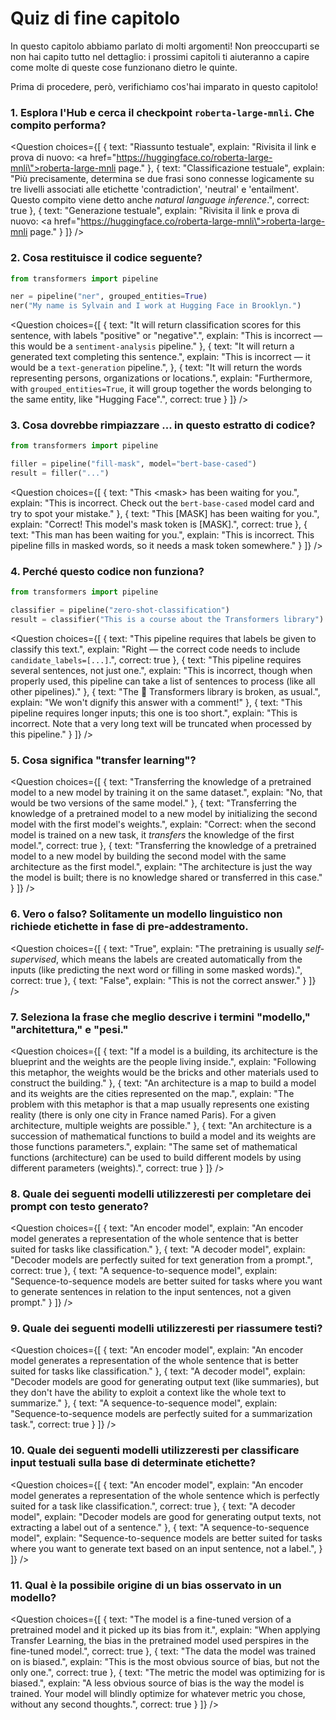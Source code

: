 <!-- DISABLE-FRONTMATTER-SECTIONS -->

# Quiz di fine capitolo

In questo capitolo abbiamo parlato di molti argomenti! Non preoccuparti se non hai capito tutto nel dettaglio: i prossimi capitoli ti aiuteranno a capire come molte di queste cose funzionano dietro le quinte.

Prima di procedere, però, verifichiamo cos'hai imparato in questo capitolo!


### 1. Esplora l'Hub e cerca il checkpoint `roberta-large-mnli`. Che compito performa?


<Question
	choices={[
		{
			text: "Riassunto testuale",
			explain: "Rivisita il link e prova di nuovo: <a href=\"https://huggingface.co/roberta-large-mnli\">roberta-large-mnli page</a>."
		},
		{
			text: "Classificazione testuale",
			explain: "Più precisamente, determina se due frasi sono connesse logicamente su tre livelli associati alle etichette 'contradiction', 'neutral' e 'entailment'. Questo compito viene detto anche <em>natural language inference</em>.",
			correct: true
		},
		{
			text: "Generazione testuale",
			explain: "Rivisita il link e prova di nuovo: <a href=\"https://huggingface.co/roberta-large-mnli\">roberta-large-mnli page</a>."
		}
	]}
/>

### 2. Cosa restituisce il codice seguente?

```py
from transformers import pipeline

ner = pipeline("ner", grouped_entities=True)
ner("My name is Sylvain and I work at Hugging Face in Brooklyn.")
```

<Question
	choices={[
		{
			text: "It will return classification scores for this sentence, with labels \"positive\" or \"negative\".",
			explain: "This is incorrect — this would be a <code>sentiment-analysis</code> pipeline."
		},
		{
			text: "It will return a generated text completing this sentence.",
			explain: "This is incorrect — it would be a <code>text-generation</code> pipeline.",
		},
		{
			text: "It will return the words representing persons, organizations or locations.",
			explain: "Furthermore, with <code>grouped_entities=True</code>, it will group together the words belonging to the same entity, like \"Hugging Face\".",
			correct: true
		}
	]}
/>

### 3. Cosa dovrebbe rimpiazzare ... in questo estratto di codice?

```py
from transformers import pipeline

filler = pipeline("fill-mask", model="bert-base-cased")
result = filler("...")
```

<Question
	choices={[
		{
			text: "This &#60;mask> has been waiting for you.",
			explain: "This is incorrect. Check out the <code>bert-base-cased</code> model card and try to spot your mistake."
		},
		{
			text: "This [MASK] has been waiting for you.",
			explain: "Correct! This model's mask token is [MASK].",
			correct: true
		},
		{
			text: "This man has been waiting for you.",
			explain: "This is incorrect. This pipeline fills in masked words, so it needs a mask token somewhere."
		}
	]}
/>

### 4. Perché questo codice non funziona?

```py
from transformers import pipeline

classifier = pipeline("zero-shot-classification")
result = classifier("This is a course about the Transformers library")
```

<Question
	choices={[
		{
			text: "This pipeline requires that labels be given to classify this text.",
			explain: "Right — the correct code needs to include <code>candidate_labels=[...]</code>.",
			correct: true
		},
		{
			text: "This pipeline requires several sentences, not just one.",
			explain: "This is incorrect, though when properly used, this pipeline can take a list of sentences to process (like all other pipelines)."
		},
		{
			text: "The 🤗 Transformers library is broken, as usual.",
			explain: "We won't dignify this answer with a comment!"
		},
		{
			text: "This pipeline requires longer inputs; this one is too short.",
			explain: "This is incorrect. Note that a very long text will be truncated when processed by this pipeline."
		}
	]}
/>

### 5. Cosa significa "transfer learning"?

<Question
	choices={[
		{
			text: "Transferring the knowledge of a pretrained model to a new model by training it on the same dataset.",
			explain: "No, that would be two versions of the same model."
		},
		{
			text: "Transferring the knowledge of a pretrained model to a new model by initializing the second model with the first model's weights.",
			explain: "Correct: when the second model is trained on a new task, it *transfers* the knowledge of the first model.",
			correct: true
		},
		{
			text: "Transferring the knowledge of a pretrained model to a new model by building the second model with the same architecture as the first model.",
			explain: "The architecture is just the way the model is built; there is no knowledge shared or transferred in this case."
		}
	]}
/>

### 6. Vero o falso? Solitamente un modello linguistico non richiede etichette in fase di pre-addestramento.


<Question
	choices={[
		{
			text: "True",
			explain: "The pretraining is usually <em>self-supervised</em>, which means the labels are created automatically from the inputs (like predicting the next word or filling in some masked words).",
			correct: true
		},
		{
			text: "False",
			explain: "This is not the correct answer."
		}
	]}
/>

### 7. Seleziona la frase che meglio descrive i termini "modello," "architettura," e "pesi."

<Question
	choices={[
		{
			text: "If a model is a building, its architecture is the blueprint and the weights are the people living inside.",
			explain: "Following this metaphor, the weights would be the bricks and other materials used to construct the building."
		},
		{
			text: "An architecture is a map to build a model and its weights are the cities represented on the map.",
			explain: "The problem with this metaphor is that a map usually represents one existing reality (there is only one city in France named Paris). For a given architecture, multiple weights are possible."
		},
		{
			text: "An architecture is a succession of mathematical functions to build a model and its weights are those functions parameters.",
			explain: "The same set of mathematical functions (architecture) can be used to build different models by using different parameters (weights).",
			correct: true
		}
	]}
/>


### 8. Quale dei seguenti modelli utilizzeresti per completare dei prompt con testo generato?

<Question
	choices={[
		{
			text: "An encoder model",
			explain: "An encoder model generates a representation of the whole sentence that is better suited for tasks like classification."
		},
		{
			text: "A decoder model",
			explain: "Decoder models are perfectly suited for text generation from a prompt.",
			correct: true
		},
		{
			text: "A sequence-to-sequence model",
			explain: "Sequence-to-sequence models are better suited for tasks where you want to generate sentences in relation to the input sentences, not a given prompt."
		}
	]}
/>

### 9. Quale dei seguenti modelli utilizzeresti per riassumere testi?

<Question
	choices={[
		{
			text: "An encoder model",
			explain: "An encoder model generates a representation of the whole sentence that is better suited for tasks like classification."
		},
		{
			text: "A decoder model",
			explain: "Decoder models are good for generating output text (like summaries), but they don't have the ability to exploit a context like the whole text to summarize."
		},
		{
			text: "A sequence-to-sequence model",
			explain: "Sequence-to-sequence models are perfectly suited for a summarization task.",
			correct: true
		}
	]}
/>

### 10. Quale dei seguenti modelli utilizzeresti per classificare input testuali sulla base di determinate etichette?

<Question
	choices={[
		{
			text: "An encoder model",
			explain: "An encoder model generates a representation of the whole sentence which is perfectly suited for a task like classification.",
			correct: true
		},
		{
			text: "A decoder model",
			explain: "Decoder models are good for generating output texts, not extracting a label out of a sentence."
		},
		{
			text: "A sequence-to-sequence model",
			explain: "Sequence-to-sequence models are better suited for tasks where you want to generate text based on an input sentence, not a label.",
		}
	]}
/>

### 11. Qual è la possibile origine di un bias osservato in un modello?

<Question
	choices={[
		{
			text: "The model is a fine-tuned version of a pretrained model and it picked up its bias from it.",
			explain: "When applying Transfer Learning, the bias in the pretrained model used perspires in the fine-tuned model.",
			correct: true
		},
		{
			text: "The data the model was trained on is biased.",
			explain: "This is the most obvious source of bias, but not the only one.",
			correct: true
		},
		{
			text: "The metric the model was optimizing for is biased.",
			explain: "A less obvious source of bias is the way the model is trained. Your model will blindly optimize for whatever metric you chose, without any second thoughts.",
			correct: true
		}
	]}
/>
